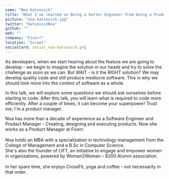 ```yaml
---
name: "Noa Katsovich"
title: "What I've learned on Being a better Engineer from being a Product Manager"
picture: "noa-katsovich.jpg"
twitter: "KatsovichNoa"
github: ""
web: ""
company: "Fiverr"
location: "Israel"
socialCard: social_noa-katsovich.png
---
```


<p>
  As developers, when we start hearing about the feature we are going to develop - we begin to imagine the solution in our heads and try to solve the challenge as soon as we can.
But WAIT - is it the RIGHT solution?
We may develop quality code and still produce mediocre software. This is why we should look more into the context of software as a whole.
</p>
<p>
In this talk, we will explore some questions we should ask ourselves before starting to code.
After this talk, you will learn what is required to code more efficiently.
After a couple of times, it can become your superpower!
Trust me; I'm a product manager.
</p>

<p>
  Noa has more than a decade of experience as a Software Engineer and Prodact Manager - Creating, designing and executing products. Now she works as a Product Manager at Fiverr.
  <br /><br />
  Noa holds an MBA with a specialization in technology management from the College of Management and a B.Sc in Computer Science.
  <br />
  She's also the founder of LIFT, an initiative to engage and empower women in organizations, powered by Woman2Woman – 8200 Alumni association.
  <br /><br />
  In her spare time, she enjoys CrossFit, yoga and coffee - not necessarily in that order.
</p>
